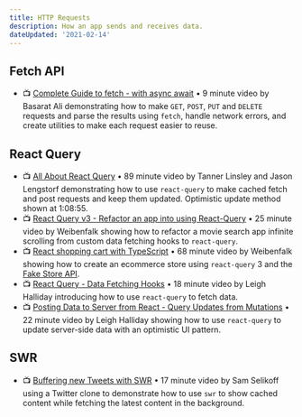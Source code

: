 ```yaml
---
title: HTTP Requests
description: How an app sends and receives data.
dateUpdated: '2021-02-14'
---
```


## Fetch API

- 📺 [Complete Guide to fetch - with async await](https://m.youtube.com/watch?v=PwQb-y41Zys) • 9 minute video by Basarat Ali demonstrating how to make `GET`, `POST`, `PUT` and `DELETE` requests and parse the results using `fetch`, handle network errors, and create utilities to make each request easier to reuse.

## React Query

- 📺 [All About React Query](https://m.youtube.com/watch?v=DocXo3gqGdI) • 89 minute video by Tanner Linsley and Jason Lengstorf demonstrating how to use `react-query` to make cached fetch and post requests and keep them updated. Optimistic update method shown at 1:08:55.
- 📺 [React Query v3 - Refactor an app into using React-Query](https://m.youtube.com/watch?v=ZE0xeClKosA) • 25 minute video by Weibenfalk showing how to refactor a movie search app infinite scrolling from custom data fetching hooks to `react-query`.
- 📺 [React shopping cart with TypeScript](https://m.youtube.com/watch?v=7NqeSf1c-bw) • 68 minute video by Weibenfalk showing how to create an ecommerce store using `react-query` 3 and the [Fake Store API](https://fakestoreapi.com/).
- 📺 [React Query - Data Fetching Hooks](https://m.youtube.com/watch?v=OorL3E7oCjA) • 18 minute video by Leigh Halliday introducing how to use `react-query` to fetch data.
- 📺 [Posting Data to Server from React - Query Updates from Mutations](https://m.youtube.com/watch?v=vzLmQn19kS4) • 22 minute video by Leigh Halliday showing how to use `react-query` to update server-side data with an optimistic UI pattern.

## SWR
    
- 📺 [Buffering new Tweets with SWR](https://m.youtube.com/watch?v=b1uZ4FYHaM8) • 17 minute video by Sam Selikoff using a Twitter clone to demonstrate how to use `swr` to show cached content while fetching the latest content in the background.

    
